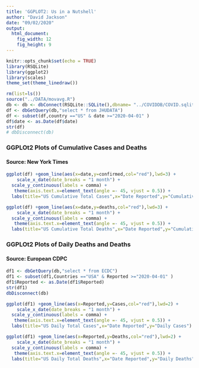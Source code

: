 ```yaml
---
title: 'GGPLOT2: Us in a Nutshell'
author: "David Jackson"
date: "09/02/2020"
output: 
  html_document: 
    fig_width: 12
    fig_height: 9
---
```


```r
knitr::opts_chunk$set(echo = TRUE)
library(RSQLite)
library(ggplot2)
library(scales)
theme_set(theme_linedraw())
```

```r
rm(list=ls())
source("../DATA/movavg.R")
db <- db <- dbConnect(RSQLite::SQLite(),dbname= "../COVIDDB/COVID.sqlite3")
df <- dbGetQuery(db,"select * from JHUDATA")
df <- subset(df,country =="US" & date >="2020-04-01" )
df$date <- as.Date(df$date)
str(df)
# dbDisconnect(db)
```
### GGPLOt2 Plots of Cumulative Cases and Deaths
#### Source: New York Times

```r
ggplot(df) +geom_line(aes(x=date,y=confirmed,col="red"),lwd=3) + 
    scale_x_date(date_breaks = "1 month") +
  scale_y_continuous(labels = comma) +
   theme(axis.text.x=element_text(angle =- 45, vjust = 0.5)) +
  labs(title="US Cumulative Total Cases",x="Date Reported",y="Cumulative Cases")
```
```r
ggplot(df) +geom_line(aes(x=date,y=deaths,col="red"),lwd=3) + 
    scale_x_date(date_breaks = "1 month") +
  scale_y_continuous(labels = comma) +
   theme(axis.text.x=element_text(angle =- 45, vjust = 0.5)) +
  labs(title="US Cumulative Total Deaths",x="Date Reported",y="Cumulative Deaths")
```
### GGPLOt2 Plots of Daily Deaths and Deaths
#### Source: European CDPC

```r
df1 <- dbGetQuery(db,"select * from ECDC")
df1 <- subset(df1,Countries =="USA" & Reported >="2020-04-01" )
df1$Reported <- as.Date(df1$Reported)
str(df1)
dbDisconnect(db)
```

```r
ggplot(df1) +geom_line(aes(x=Reported,y=Cases,col="red"),lwd=2) + 
    scale_x_date(date_breaks = "1 month") +
  scale_y_continuous(labels = comma) +
   theme(axis.text.x=element_text(angle =- 45, vjust = 0.5)) +
  labs(title="US Daily Total Cases",x="Date Reported",y="Daily Cases")
```
```r
ggplot(df1) +geom_line(aes(x=Reported,y=Deaths,col="red"),lwd=2) + 
    scale_x_date(date_breaks = "1 month") +
  scale_y_continuous(labels = comma) +
   theme(axis.text.x=element_text(angle =- 45, vjust = 0.5)) +
  labs(title="US Daily Total Deaths",x="Date Reported",y="Daily Deaths")
```
